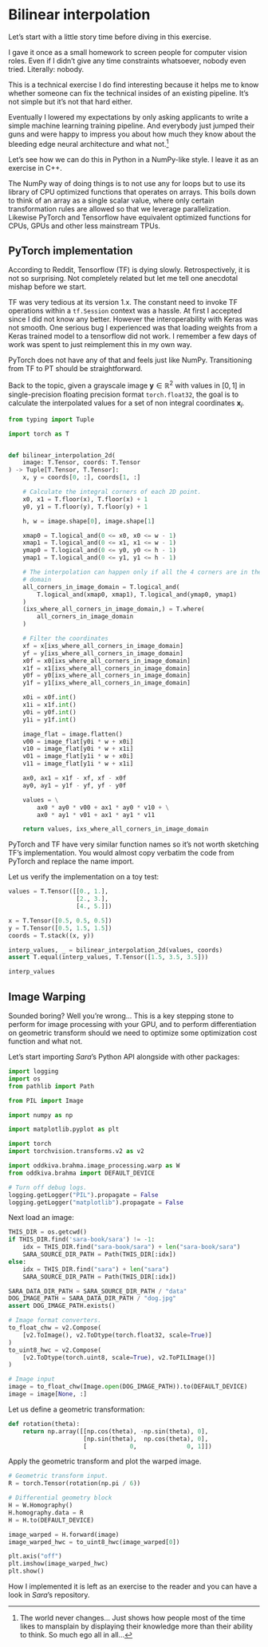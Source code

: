# Bilinear interpolation

Let's start with a little story time before diving in this exercise.

I gave it once as a small homework to screen people for computer vision roles.
Even if I didn't give any time constraints whatsoever, nobody even tried.
Literally: nobody.

This is a technical exercise I do find interesting because it helps me to know
whether someone can fix the technical insides of an existing pipeline. It's not
simple but it's not that hard either.

Eventually I lowered my expectations by only asking applicants to write a simple
machine learning training pipeline. And everybody just jumped their guns and
were happy to impress you about how much they know about the bleeding edge
neural architecture and what not.^[The world never changes... Just shows how
people most of the time likes to mansplain by displaying their knowledge more
than their ability to think. So much ego all in all...]

Let's see how we can do this in Python in a NumPy-like style. I leave it as an
exercise in C++.

The NumPy way of doing things is to not use any for loops but to use its library
of CPU optimized functions that operates on arrays. This boils down to think of
an array as a single scalar value, where only certain transformation rules are
allowed so that we leverage parallelization. Likewise PyTorch and Tensorflow
have equivalent optimized functions for CPUs, GPUs and other less mainstream
TPUs.

## PyTorch implementation

According to Reddit, Tensorflow (TF) is dying slowly. Retrospectively, it is not
so surprising. Not completely related but let me tell one anecdotal mishap
before we start.

TF was very tedious at its version 1.x. The constant need to invoke TF
operations within a `tf.Session` context was a hassle. At first I accepted since
I did not know any better. However the interoperability with Keras was not
smooth. One serious bug I experienced was that loading weights from a Keras
trained model to a tensorflow did not work. I remember a few days of work was
spent to just reimplement this in my own way.

PyTorch does not have any of that and feels just like NumPy. Transitioning from
TF to PT should be straightforward.

Back to the topic, given a grayscale image $\mathbf{y} \in \mathbb{R}^2$ with values in $[0, 1]$ in
single-precision floating precision format `torch.float32`, the goal is to
calculate the interpolated values for a set of non integral coordinates
$\mathbf{x}_i$.


```python
from typing import Tuple

import torch as T


def bilinear_interpolation_2d(
    image: T.Tensor, coords: T.Tensor
) -> Tuple[T.Tensor, T.Tensor]:
    x, y = coords[0, :], coords[1, :]

    # Calculate the integral corners of each 2D point.
    x0, x1 = T.floor(x), T.floor(x) + 1
    y0, y1 = T.floor(y), T.floor(y) + 1

    h, w = image.shape[0], image.shape[1]

    xmap0 = T.logical_and(0 <= x0, x0 <= w - 1)
    xmap1 = T.logical_and(0 <= x1, x1 <= w - 1)
    ymap0 = T.logical_and(0 <= y0, y0 <= h - 1)
    ymap1 = T.logical_and(0 <= y1, y1 <= h - 1)

    # The interpolation can happen only if all the 4 corners are in the image
    # domain
    all_corners_in_image_domain = T.logical_and(
        T.logical_and(xmap0, xmap1), T.logical_and(ymap0, ymap1)
    )
    (ixs_where_all_corners_in_image_domain,) = T.where(
        all_corners_in_image_domain
    )

    # Filter the coordinates
    xf = x[ixs_where_all_corners_in_image_domain]
    yf = y[ixs_where_all_corners_in_image_domain]
    x0f = x0[ixs_where_all_corners_in_image_domain]
    x1f = x1[ixs_where_all_corners_in_image_domain]
    y0f = y0[ixs_where_all_corners_in_image_domain]
    y1f = y1[ixs_where_all_corners_in_image_domain]

    x0i = x0f.int()
    x1i = x1f.int()
    y0i = y0f.int()
    y1i = y1f.int()

    image_flat = image.flatten()
    v00 = image_flat[y0i * w + x0i]
    v10 = image_flat[y0i * w + x1i]
    v01 = image_flat[y1i * w + x0i]
    v11 = image_flat[y1i * w + x1i]

    ax0, ax1 = x1f - xf, xf - x0f
    ay0, ay1 = y1f - yf, yf - y0f

    values = \
        ax0 * ay0 * v00 + ax1 * ay0 * v10 + \
        ax0 * ay1 * v01 + ax1 * ay1 * v11

    return values, ixs_where_all_corners_in_image_domain
```

PyTorch and TF have very similar function names so it's not worth sketching TF's
implementation. You would almost copy verbatim the code from PyTorch and replace
the name import.

Let us verify the implementation on a toy test:

```python
values = T.Tensor([[0., 1.],
                   [2., 3.],
                   [4., 5.]])

x = T.Tensor([0.5, 0.5, 0.5])
y = T.Tensor([0.5, 1.5, 1.5])
coords = T.stack((x, y))

interp_values, _ = bilinear_interpolation_2d(values, coords)
assert T.equal(interp_values, T.Tensor([1.5, 3.5, 3.5]))

interp_values
```

## Image Warping

Sounded boring? Well you're wrong... This is a key stepping stone to perform for
image processing with your GPU, and to perform differentiation on geometric
transform should we need to optimize some optimization cost function and what
not.

Let's start importing *Sara*'s Python API alongside with other packages:


```python
import logging
import os
from pathlib import Path

from PIL import Image

import numpy as np

import matplotlib.pyplot as plt

import torch
import torchvision.transforms.v2 as v2

import oddkiva.brahma.image_processing.warp as W
from oddkiva.brahma import DEFAULT_DEVICE
```

```python
# Turn off debug logs.
logging.getLogger("PIL").propagate = False
logging.getLogger("matplotlib").propagate = False
```

Next load an image:

```python
THIS_DIR = os.getcwd()
if THIS_DIR.find('sara-book/sara') != -1:
    idx = THIS_DIR.find("sara-book/sara") + len("sara-book/sara")
    SARA_SOURCE_DIR_PATH = Path(THIS_DIR[:idx])
else:
    idx = THIS_DIR.find("sara") + len("sara")
    SARA_SOURCE_DIR_PATH = Path(THIS_DIR[:idx])
```

```python
SARA_DATA_DIR_PATH = SARA_SOURCE_DIR_PATH / "data"
DOG_IMAGE_PATH = SARA_DATA_DIR_PATH / "dog.jpg"
assert DOG_IMAGE_PATH.exists()

# Image format converters.
to_float_chw = v2.Compose(
    [v2.ToImage(), v2.ToDtype(torch.float32, scale=True)]
)
to_uint8_hwc = v2.Compose(
    [v2.ToDtype(torch.uint8, scale=True), v2.ToPILImage()]
)

# Image input
image = to_float_chw(Image.open(DOG_IMAGE_PATH)).to(DEFAULT_DEVICE)
image = image[None, :]
```

Let us define a geometric transformation:

```python
def rotation(theta):
    return np.array([[np.cos(theta), -np.sin(theta), 0],
                     [np.sin(theta),  np.cos(theta), 0],
                     [            0,              0, 1]])
```

Apply the geometric transform and plot the warped image.
```python
# Geometric transform input.
R = torch.Tensor(rotation(np.pi / 6))

# Differential geometry block
H = W.Homography()
H.homography.data = R
H = H.to(DEFAULT_DEVICE)

image_warped = H.forward(image)
image_warped_hwc = to_uint8_hwc(image_warped[0])

plt.axis("off")
plt.imshow(image_warped_hwc)
plt.show()
```

How I implemented it is left as an exercise to the reader and you can have a
look in *Sara*'s repository.
